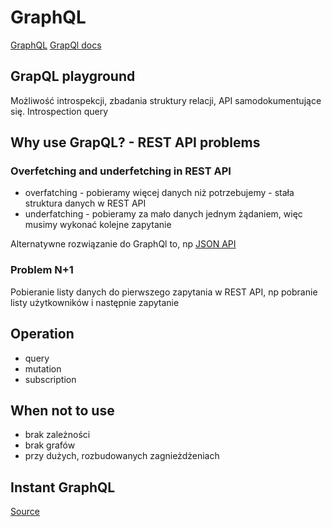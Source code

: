 # GraphQL

[GraphQL](https://graphql.org/)
[GrapQl docs](https://graphql.org/learn/)

## GrapQL playground
Możliwość introspekcji, zbadania struktury relacji, API samodokumentujące się.
Introspection query

## Why use GrapQL? - REST API problems
### Overfetching and underfetching in REST API

* overfatching - pobieramy więcej danych niż potrzebujemy - stała struktura danych w REST API
* underfatching - pobieramy za mało danych jednym żądaniem, więc musimy wykonać kolejne zapytanie

Alternatywne rozwiązanie do GraphQl to, np [JSON API](https://jsonapi.org/examples/)

### Problem N+1
Pobieranie listy danych do pierwszego zapytania w REST API, np pobranie listy użytkowników i następnie zapytanie

## Operation
* query
* mutation
* subscription

## When not to use

* brak zależności
* brak grafów
* przy dużych, rozbudowanych zagnieżdżeniach

## Instant GraphQL

[Source](https://grafbase.com)
